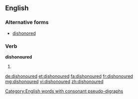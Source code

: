 ==English==

===Alternative forms===
* [[dishonored]]

===Verb===
'''dishonoured'''

# {{past of|dishonour}}

[[Category:English words with consonant pseudo-digraphs]]

[[de:dishonoured]]
[[et:dishonoured]]
[[fa:dishonoured]]
[[fr:dishonoured]]
[[mg:dishonoured]]
[[vi:dishonoured]]
[[zh:dishonoured]]